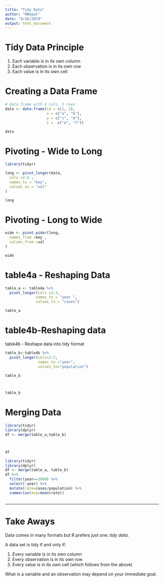 ---
title: "Tidy Data"
author: "RNepal"
date: "9/16/2019"
output: html_document
---


<!-- This file is provided in Data Analysis with R bootcamp by R Nepal (www.rugnepal.org) -->

# Tidy Data Principle


1. Each variable is in its own column 
2. Each observation is in its own row
3. Each value is in its own cell

# Creating a Data Frame

```{r}
# data frame with 4 cols, 3 rows
data <- data.frame(id = c(1, 2), 
                   x = c("a", "b"),
                   y = c("c", "d"),
                   z =  c("e", "f"))

data
```

# Pivoting - Wide to Long

```{r}
library(tidyr)

long <- pivot_longer(data,
  cols =2:4 ,
  names_to = "key",
  values_to = "val"
)

long

```


# Pivoting - Long to Wide

```{r}
wide <- pivot_wider(long,
  names_from =key ,
  values_from =val 
)

wide
```

# table4a - Reshaping Data

```{r}

table_a <- table4a %>% 
  pivot_longer(cols =2:3, 
              names_to = "year ", 
              values_to = "cases")

table_a
```

# table4b-Reshaping data

table4b - Reshape data into tidy format


```{r}
table_b<-table4b %>%
  pivot_longer(cols=2:3,
               names_to ="year",
               values_to="population")

table_b



table_b
```

# Merging Data

```{r}
library(tidyr)
library(dplyr)
df <- merge(table_a,table_b)



df
```

```{r}
library(tidyr)
library(dplyr)
df <- merge(table_a, table_b) 
df %>% 
  filter(year==2000) %>% 
  select(-year) %>% 
  mutate(rate=cases/population) %>% 
  summarise(avg=mean(rate))



```


***

# Take Aways

Data comes in many formats but R prefers just one: _tidy data_.

A data set is tidy if and only if:

1. Every variable is in its own column
2. Every observation is in its own row
3. Every value is in its own cell (which follows from the above)

What is a variable and an observation may depend on your immediate goal.
